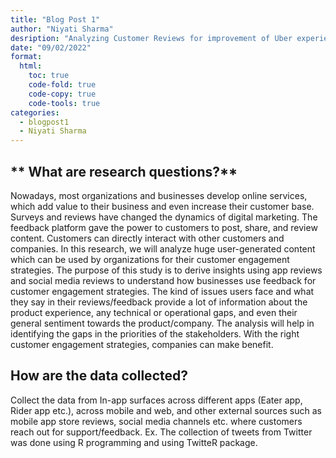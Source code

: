 ```yaml
---
title: "Blog Post 1"
author: "Niyati Sharma"
desription: "Analyzing Customer Reviews for improvement of Uber experience"
date: "09/02/2022"
format:
  html:
    toc: true
    code-fold: true
    code-copy: true
    code-tools: true
categories:
  - blogpost1
  - Niyati Sharma
---
```


## ** What are research questions?**

Nowadays, most organizations and businesses develop online services, which add value to their business and even increase their customer base. Surveys and reviews have changed the dynamics of digital marketing. The feedback platform gave the power to customers to post, share, and review content. Customers can directly interact with other customers and companies. In this research, we will analyze huge user-generated content which can be used by organizations for their customer engagement strategies. The purpose of this study is to derive insights using app reviews and social media reviews to understand how businesses use feedback for customer engagement strategies. The kind of issues users face and what they say in their reviews/feedback provide a lot of information about the product experience, any technical or operational gaps, and even their general sentiment towards the product/company. The analysis will help in identifying the gaps in the priorities of the stakeholders. With the right customer engagement strategies, companies can make benefit.

## **How are the data collected?**

Collect the data from In-app surfaces across different apps (Eater app, Rider app etc.), across mobile and web, and other external sources such as mobile app store reviews, social media channels etc. where customers reach out for support/feedback. Ex. The collection of tweets from Twitter was done using R programming and using TwitteR package. \
